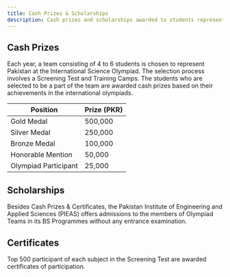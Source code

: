 ```yaml
---
title: Cash Prizes & Scholarships
description: Cash prizes and scholarships awarded to students representing Pakistan at the International Science Olympiad
---
```


## Cash Prizes

Each year, a team consisting of 4 to 6 students is chosen to represent Pakistan at the International Science Olympiad.
The selection process involves a Screening Test and Training Camps.
The students who are selected to be a part of the team are awarded cash prizes based on their achievements in the international olympiads.

| Position             | Prize (PKR) |
| -------------------- | ----------- |
| Gold Medal           | 500,000     |
| Silver Medal         | 250,000     |
| Bronze Medal         | 100,000     |
| Honorable Mention    | 50,000      |
| Olympiad Participant | 25,000      |

## Scholarships

Besides Cash Prizes & Certificates, the Pakistan Institute of Engineering and Applied Sciences (PIEAS) offers admissions to the members of Olympiad Teams in its BS Programmes without any entrance examination.

## Certificates

Top 500 participant of each subject in the Screening Test are awarded certificates of participation.
